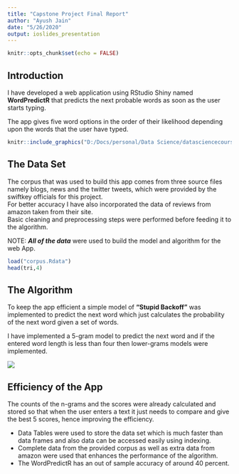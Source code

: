 ---
title: "Capstone Project Final Report"
author: "Ayush Jain"
date: "5/26/2020"
output: ioslides_presentation
---

```{r setup, include=FALSE}
knitr::opts_chunk$set(echo = FALSE)
```

## Introduction 
I have developed a web application using RStudio Shiny named **WordPredictR** that predicts the next probable words as soon as the user starts typing.  

The app gives five word options in the order of their likelihood depending upon the words that the user have typed.  
```{r pressure, echo=FALSE, fig.cap="WordPredictR", out.width = '70%',out.height='70%'}
knitr::include_graphics("D:/Docs/personal/Data Science/datasciencecoursera/CAPSTONE/app.png")
```
## The Data Set 
The corpus that was used to build this app comes from three source files namely blogs, news and the twitter tweets, which were provided by the swiftkey officials for this project.  
For better accuracy I have also incorporated the data of reviews from amazon taken from their site.  
Basic cleaning and preprocessing steps were performed before feeding it to the algorithm.  

NOTE: ***All of the data*** were used to build the model and algorithm for the web App. 

```{r,echo = F,comment=""}
load("corpus.Rdata")
head(tri,4)
```
## The Algorithm 
To keep the app efficient a simple model of **“Stupid Backoff”** was implemented to predict the next word which just calculates the probability of the next word given a set of words.  

I have implemented a 5-gram model to predict the next word and if the entered word length is less than four then lower-grams models were implemented.  
  
  
![](D:/Docs/personal/Data Science/datasciencecoursera/CAPSTONE/backoff.png)

## Efficiency of the App 
The counts of the n-grams and the scores were already calculated and stored so that when the user enters a text it just needs to compare and give the best 5 scores, hence improving the efficiency.  

- Data Tables were used to store the data set which is much faster than data frames and also data can be accessed easily using indexing.  
- Complete data from the provided corpus as well as extra data from amazon were used that enhances the performance of the algorithm.  
- The WordPredictR has an out of sample accuracy of around 40 percent.  


